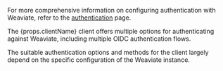 For more comprehensive information on configuring authentication with Weaviate, refer to the [authentication](/docs/weaviate/configuration/authz-authn) page.

<p>The {props.clientName} client offers multiple options for authenticating against Weaviate, including multiple OIDC authentication flows.</p>

The suitable authentication options and methods for the client largely depend on the specific configuration of the Weaviate instance.
